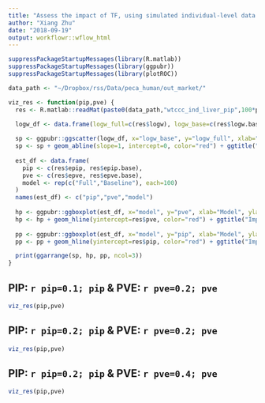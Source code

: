 ```yaml
---
title: "Assess the impact of TF, using simulated individual-level data based on WTCCC & Liver-specific network"
author: "Xiang Zhu"
date: "2018-09-19"
output: workflowr::wflow_html
---
```


```r
suppressPackageStartupMessages(library(R.matlab))
suppressPackageStartupMessages(library(ggpubr))
suppressPackageStartupMessages(library(plotROC))

data_path <- "~/Dropbox/rss/Data/peca_human/out_market/"
```

```r
viz_res <- function(pip,pve) {
  res <- R.matlab::readMat(paste0(data_path,"wtccc_ind_liver_pip",100*pip,"pve",100*pve,"_seed644_assess_tf.mat"))
  
  logw_df <- data.frame(logw_full=c(res$logw), logw_base=c(res$logw.base))

  sp <- ggpubr::ggscatter(logw_df, x="logw_base", y="logw_full", xlab="Marginal likelihood of baseline model", ylab="Marginal likelihood of full model")
  sp <- sp + geom_abline(slope=1, intercept=0, color="red") + ggtitle("Impact of TF on marginal likelihood")
  
  est_df <- data.frame(
    pip <- c(res$epip, res$epip.base),
    pve <- c(res$epve, res$epve.base),
    model <- rep(c("Full","Baseline"), each=100)
  )
  names(est_df) <- c("pip","pve","model")
  
  hp <- ggpubr::ggboxplot(est_df, x="model", y="pve", xlab="Model", ylab="Estimated PVE") 
  hp <- hp + geom_hline(yintercept=res$pve, color="red") + ggtitle("Impact of TF on PVE")
  
  pp <- ggpubr::ggboxplot(est_df, x="model", y="pip", xlab="Model", ylab="Estimated PIP") 
  pp <- pp + geom_hline(yintercept=res$pip, color="red") + ggtitle("Impact of TF on PIP")

  print(ggarrange(sp, hp, pp, ncol=3))
}
```

## PIP: `r pip=0.1; pip` & PVE: `r pve=0.2; pve`

```r
viz_res(pip,pve)
```

## PIP: `r pip=0.2; pip` & PVE: `r pve=0.2; pve`

```r
viz_res(pip,pve)
```

## PIP: `r pip=0.2; pip` & PVE: `r pve=0.4; pve`

```r
viz_res(pip,pve)
```
